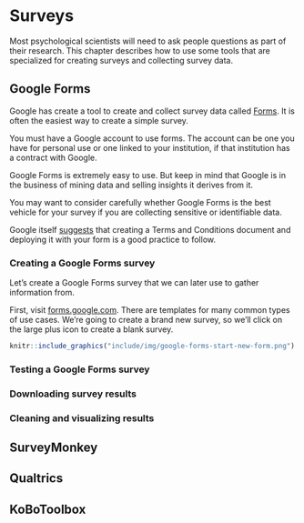 # Surveys

Most psychological scientists will need to ask people questions as part of their research.
This chapter describes how to use some tools that are specialized for creating surveys and collecting survey data.

## Google Forms

Google has create a tool to create and collect survey data called [Forms](https://forms.google.com).
It is often the easiest way to create a simple survey.

You must have a Google account to use forms.
The account can be one you have for personal use or one linked to your institution, if that institution has a contract with Google.

::: {.rmdnote}

Google Forms is extremely easy to use.
But keep in mind that Google is in the business of mining data and selling insights it derives from it.

You may want to consider carefully whether Google Forms is the best vehicle for your survey if you are collecting sensitive or identifiable data.

Google itself [suggests](https://www.termsfeed.com/blog/terms-conditions-google-forms/) that creating a Terms and Conditions document and deploying it with your form is a good practice to follow.

:::

### Creating a Google Forms survey

Let's create a Google Forms survey that we can later use to gather information from.

First, visit [forms.google.com](https://forms.google.com).
There are templates for many common types of use cases.
We're going to create a brand new survey, so we'll click on the large plus icon to create a blank survey.

```r
knitr::include_graphics("include/img/google-forms-start-new-form.png")
```

### Testing a Google Forms survey

### Downloading survey results

### Cleaning and visualizing results

## SurveyMonkey

## Qualtrics

## KoBoToolbox

